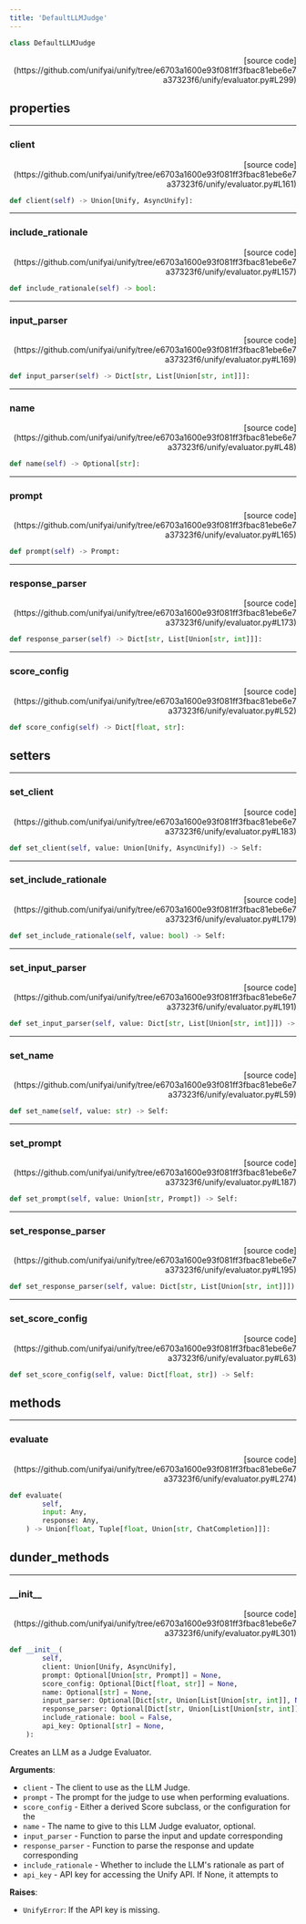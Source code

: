 ```yaml
---
title: 'DefaultLLMJudge'
---
```


```python
class DefaultLLMJudge
```

<p align="right">[source code](https://github.com/unifyai/unify/tree/e6703a1600e93f081ff3fbac81ebe6e7a37323f6/unify/evaluator.py#L299)</p>



## properties

---

### client

<p align="right">[source code](https://github.com/unifyai/unify/tree/e6703a1600e93f081ff3fbac81ebe6e7a37323f6/unify/evaluator.py#L161)</p>

```python
def client(self) -> Union[Unify, AsyncUnify]:
```



---

### include\_rationale

<p align="right">[source code](https://github.com/unifyai/unify/tree/e6703a1600e93f081ff3fbac81ebe6e7a37323f6/unify/evaluator.py#L157)</p>

```python
def include_rationale(self) -> bool:
```



---

### input\_parser

<p align="right">[source code](https://github.com/unifyai/unify/tree/e6703a1600e93f081ff3fbac81ebe6e7a37323f6/unify/evaluator.py#L169)</p>

```python
def input_parser(self) -> Dict[str, List[Union[str, int]]]:
```



---

### name

<p align="right">[source code](https://github.com/unifyai/unify/tree/e6703a1600e93f081ff3fbac81ebe6e7a37323f6/unify/evaluator.py#L48)</p>

```python
def name(self) -> Optional[str]:
```



---

### prompt

<p align="right">[source code](https://github.com/unifyai/unify/tree/e6703a1600e93f081ff3fbac81ebe6e7a37323f6/unify/evaluator.py#L165)</p>

```python
def prompt(self) -> Prompt:
```



---

### response\_parser

<p align="right">[source code](https://github.com/unifyai/unify/tree/e6703a1600e93f081ff3fbac81ebe6e7a37323f6/unify/evaluator.py#L173)</p>

```python
def response_parser(self) -> Dict[str, List[Union[str, int]]]:
```



---

### score\_config

<p align="right">[source code](https://github.com/unifyai/unify/tree/e6703a1600e93f081ff3fbac81ebe6e7a37323f6/unify/evaluator.py#L52)</p>

```python
def score_config(self) -> Dict[float, str]:
```



## setters

---

### set\_client

<p align="right">[source code](https://github.com/unifyai/unify/tree/e6703a1600e93f081ff3fbac81ebe6e7a37323f6/unify/evaluator.py#L183)</p>

```python
def set_client(self, value: Union[Unify, AsyncUnify]) -> Self:
```



---

### set\_include\_rationale

<p align="right">[source code](https://github.com/unifyai/unify/tree/e6703a1600e93f081ff3fbac81ebe6e7a37323f6/unify/evaluator.py#L179)</p>

```python
def set_include_rationale(self, value: bool) -> Self:
```



---

### set\_input\_parser

<p align="right">[source code](https://github.com/unifyai/unify/tree/e6703a1600e93f081ff3fbac81ebe6e7a37323f6/unify/evaluator.py#L191)</p>

```python
def set_input_parser(self, value: Dict[str, List[Union[str, int]]]) -> Self:
```



---

### set\_name

<p align="right">[source code](https://github.com/unifyai/unify/tree/e6703a1600e93f081ff3fbac81ebe6e7a37323f6/unify/evaluator.py#L59)</p>

```python
def set_name(self, value: str) -> Self:
```



---

### set\_prompt

<p align="right">[source code](https://github.com/unifyai/unify/tree/e6703a1600e93f081ff3fbac81ebe6e7a37323f6/unify/evaluator.py#L187)</p>

```python
def set_prompt(self, value: Union[str, Prompt]) -> Self:
```



---

### set\_response\_parser

<p align="right">[source code](https://github.com/unifyai/unify/tree/e6703a1600e93f081ff3fbac81ebe6e7a37323f6/unify/evaluator.py#L195)</p>

```python
def set_response_parser(self, value: Dict[str, List[Union[str, int]]]) -> Self:
```



---

### set\_score\_config

<p align="right">[source code](https://github.com/unifyai/unify/tree/e6703a1600e93f081ff3fbac81ebe6e7a37323f6/unify/evaluator.py#L63)</p>

```python
def set_score_config(self, value: Dict[float, str]) -> Self:
```



## methods

---

### evaluate

<p align="right">[source code](https://github.com/unifyai/unify/tree/e6703a1600e93f081ff3fbac81ebe6e7a37323f6/unify/evaluator.py#L274)</p>

```python
def evaluate(
        self,
        input: Any,
        response: Any,
    ) -> Union[float, Tuple[float, Union[str, ChatCompletion]]]:
```



## dunder_methods

---

### \_\_init\_\_

<p align="right">[source code](https://github.com/unifyai/unify/tree/e6703a1600e93f081ff3fbac81ebe6e7a37323f6/unify/evaluator.py#L301)</p>

```python
def __init__(
        self,
        client: Union[Unify, AsyncUnify],
        prompt: Optional[Union[str, Prompt]] = None,
        score_config: Optional[Dict[float, str]] = None,
        name: Optional[str] = None,
        input_parser: Optional[Dict[str, Union[List[Union[str, int]], None]]] = None,
        response_parser: Optional[Dict[str, Union[List[Union[str, int]], None]]] = None,
        include_rationale: bool = False,
        api_key: Optional[str] = None,
    ):
```

Creates an LLM as a Judge Evaluator.

**Arguments**:

- `client` - The client to use as the LLM Judge.
- `prompt` - The prompt for the judge to use when performing evaluations.
- `score_config` - Either a derived Score subclass, or the configuration for the
- `name` - The name to give to this LLM Judge evaluator, optional.
- `input_parser` - Function to parse the input and update corresponding
- `response_parser` - Function to parse the response and update corresponding
- `include_rationale` - Whether to include the LLM's rationale as part of
- `api_key` - API key for accessing the Unify API. If None, it attempts to



**Raises**:

- `UnifyError`: If the API key is missing.